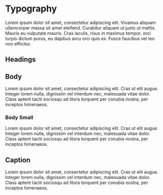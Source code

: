 

<Meta title="Core|Typography" component={Title} />

# Typography

Lorem ipsum dolor sit amet, consectetur adipiscing elit. Vivamus aliquam ullamcorper massa sit amet eleifend. Curabitur aliquam ut justo ut mattis. Mauris eu vulputate mauris. Cras iaculis, risus in maximus tempor, orci turpis dictum purus, eu dapibus arcu orci quis ex. Fusce faucibus vel leo non efficitur. 

## Headings

<Preview>
    <Story name="Headings">
        <Title>Heading Large</Title>
    </Story>
</Preview>

<Props of={Title} />

<Preview>
    <Story name="Heading Medium">
        <Title variant='h2'>Heading Medium</Title>
    </Story>
</Preview>

<Preview>
    <Story name="Heading Small">
        <Title variant='h3'>Heading Small</Title>
    </Story>
</Preview>

## Body

<Preview>
    <Story name="Body">
        <Body>Lorem ipsum dolor sit amet, consectetur adipiscing elit. Cras ut elit augue. Integer lorem nulla, dignissim vel interdum nec, malesuada vitae dolor. Class aptent taciti sociosqu ad litora torquent per conubia nostra, per inceptos himenaeos. </Body>
    </Story>
</Preview>

<Props of={Body} />

### Body Small

<Preview>
    <Story name="Body Small">
        <Body variant='body2'>Lorem ipsum dolor sit amet, consectetur adipiscing elit. Cras ut elit augue. Integer lorem nulla, dignissim vel interdum nec, malesuada vitae dolor. Class aptent taciti sociosqu ad litora torquent per conubia nostra, per inceptos himenaeos. </Body>
    </Story>
</Preview>

## Caption

<Preview>
    <Story name="Caption">
        <Caption>Lorem ipsum dolor sit amet, consectetur adipiscing elit. Cras ut elit augue. Integer lorem nulla, dignissim vel interdum nec, malesuada vitae dolor. Class aptent taciti sociosqu ad litora torquent per conubia nostra, per inceptos himenaeos. </Caption>
    </Story>
</Preview>